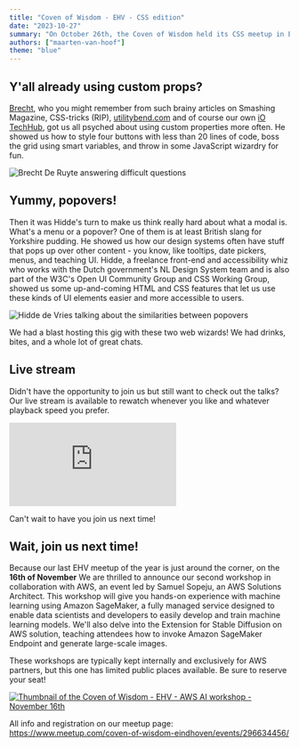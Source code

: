 ```yaml
---
title: "Coven of Wisdom - EHV - CSS edition"
date: "2023-10-27"
summary: "On October 26th, the Coven of Wisdom held its CSS meetup in Eindhoven. To really allow going deep on CSS and Web UIs, we invited 2 heavy hitters regarding these domains, Brecht De Ruyte en Hidde de Vries."
authors: ["maarten-van-hoof"]
theme: "blue"
---
```


## Y'all already using custom props?

[Brecht](/authors/brecht-de-ruyte), who you might remember from such brainy articles on Smashing Magazine, CSS-tricks (RIP), [utilitybend.com](https://utilitybend.com) and of course our own [iO TechHub](/authors/brecht-de-ruyte), got us all psyched about using custom properties more often. He showed us how to style four buttons with less than 20 lines of code, boss the grid using smart variables, and throw in some JavaScript wizardry for fun.

![Brecht De Ruyte answering difficult questions](/articles/coven-of-wisdom-evh-css-recap/coven-of-wisdom-ehv-css-edition-recap-brecht-de-ruyte.jpg)

## Yummy, popovers!

Then it was Hidde's turn to make us think really hard about what a modal is. What's a menu or a popover? One of them is at least British slang for Yorkshire pudding. He showed us how our design systems often have stuff that pops up over other content - you know, like tooltips, date pickers, menus, and teaching UI. Hidde, a freelance front-end and accessibility whiz who works with the Dutch government's NL Design System team and is also part of the W3C's Open UI Community Group and CSS Working Group, showed us some up-and-coming HTML and CSS features that let us use these kinds of UI elements easier and more accessible to users.

![Hidde de Vries talking about the similarities between popovers ](/articles/coven-of-wisdom-evh-css-recap/coven-of-wisdom-ehv-css-edition-recap-hidde-de-vries.jpg)

We had a blast hosting this gig with these two web wizards! We had drinks, bites, and a whole lot of great chats.

## Live stream

Didn't have the opportunity to join us but still want to check out the talks? Our live stream is available to rewatch whenever you like and whatever playback speed you prefer.

<div style={{ aspectRatio: "16 / 9", position: "relative" }}>
  <iframe
    className="absolute h-full w-full"
    style={{ inset: 0 }}
    src="https://www.youtube-nocookie.com/embed/BkTsHE9-nT8?si=pNpEQfQFAPekXk1A"
    title="YouTube video player"
    frameBorder="0"
    allow="accelerometer; autoplay; clipboard-write; encrypted-media; gyroscope; picture-in-picture; web-share"
    allowFullScreen
  ></iframe>
</div>

Can't wait to have you join us next time!

## Wait, join us next time!

Because our last EHV meetup of the year is just around the corner, on the **16th of November** We are thrilled to announce our second workshop in collaboration with AWS, an event led by Samuel Sopeju, an AWS Solutions Architect. This workshop will give you hands-on experience with machine learning using Amazon SageMaker, a fully managed service designed to enable data scientists and developers to easily develop and train machine learning models. We'll also delve into the Extension for Stable Diffusion on AWS solution, teaching attendees how to invoke Amazon SageMaker Endpoint and generate large-scale images.

These workshops are typically kept internally and exclusively for AWS partners, but this one has limited public places available. Be sure to reserve your seat!

[![Thumbnail of the Coven of Wisdom - EHV - AWS AI workshop - November 16th](https://secure.meetupstatic.com/photos/event/7/4/a/1/600_516449857.webp?w=720)](https://www.meetup.com/coven-of-wisdom-eindhoven/events/296634456/)

All info and registration on our meetup page: https://www.meetup.com/coven-of-wisdom-eindhoven/events/296634456/
